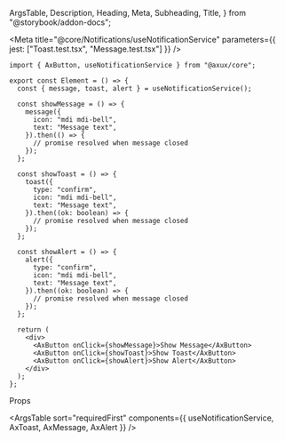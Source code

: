   ArgsTable,
  Description,
  Heading,
  Meta,
  Subheading,
  Title,
} from "@storybook/addon-docs";

<Meta
  title="@core/Notifications/useNotificationService"
  parameters={{ jest: ["Toast.test.tsx", "Message.test.tsx"] }}
/>

<Title>useNotificationService</Title>

<Description of={useNotificationService} />

```tsx
import { AxButton, useNotificationService } from "@axux/core";

export const Element = () => {
  const { message, toast, alert } = useNotificationService();

  const showMessage = () => {
    message({
      icon: "mdi mdi-bell",
      text: "Message text",
    }).then(() => {
      // promise resolved when message closed
    });
  };

  const showToast = () => {
    toast({
      type: "confirm",
      icon: "mdi mdi-bell",
      text: "Message text",
    }).then((ok: boolean) => {
      // promise resolved when message closed
    });
  };

  const showAlert = () => {
    alert({
      type: "confirm",
      icon: "mdi mdi-bell",
      text: "Message text",
    }).then((ok: boolean) => {
      // promise resolved when message closed
    });
  };

  return (
    <div>
      <AxButton onClick={showMessage}>Show Message</AxButton>
      <AxButton onClick={showToast}>Show Toast</AxButton>
      <AxButton onClick={showAlert}>Show Alert</AxButton>
    </div>
  );
};
```

<Heading>Props</Heading>

<ArgsTable
  sort="requiredFirst"
  components={{ useNotificationService, AxToast, AxMessage, AxAlert }}
/>
